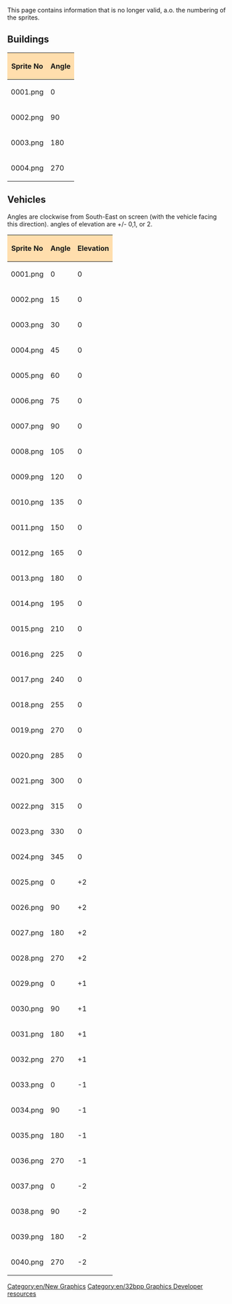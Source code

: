 {{en/Outdated}}
This page contains information that is no longer valid, a.o. the numbering of the sprites.

== Buildings ==
{| border=2
!style="background:#ffdead;" |Sprite No
!style="background:#ffdead;" |Angle
|-
|0001.png
|0
|-
|0002.png
|90
|-
|0003.png
|180
|-
|0004.png
|270
|}
== Vehicles ==

Angles are clockwise from South-East on screen (with the vehicle facing this direction). angles of elevation are +/- 0,1, or 2.

{| border=2
!style="background:#ffdead;" |Sprite No
!style="background:#ffdead;" |Angle
!style="background:#ffdead;" |Elevation
|-
|0001.png
|0
|0
|-
|0002.png
|15
|0
|-
|0003.png
|30
|0
|-
|0004.png
|45
|0
|-
|0005.png
|60
|0
|-
|0006.png
|75
|0
|-
|0007.png
|90
|0
|-
|0008.png
|105
|0
|-
|0009.png
|120
|0
|-
|0010.png
|135
|0
|-
|0011.png
|150
|0
|-
|0012.png
|165
|0
|-
|0013.png
|180
|0
|-
|0014.png
|195
|0
|-
|0015.png
|210
|0
|-
|0016.png
|225
|0
|-
|0017.png
|240
|0
|-
|0018.png
|255
|0
|-
|0019.png
|270
|0
|-
|0020.png
|285
|0
|-
|0021.png
|300
|0
|-
|0022.png
|315
|0
|-
|0023.png
|330
|0
|-
|0024.png
|345
|0
|-
|0025.png
|0
| +2
|-
|0026.png
|90
| +2
|-
|0027.png
|180
| +2
|-
|0028.png
|270
| +2
|-
|0029.png
|0
| +1
|-
|0030.png
|90
| +1
|-
|0031.png
|180
| +1
|-
|0032.png
|270
| +1
|-
|0033.png
|0
| -1
|-
|0034.png
|90
| -1
|-
|0035.png
|180
| -1
|-
|0036.png
|270
| -1
|-
|0037.png
|0
| -2
|-
|0038.png
|90
| -2
|-
|0039.png
|180
| -2
|-
|0040.png
|270
| -2
|}


{{en/Navbox Graphics Development}}

[[Category:en/New Graphics]][[Category:en/32bpp Graphics Developer resources]]